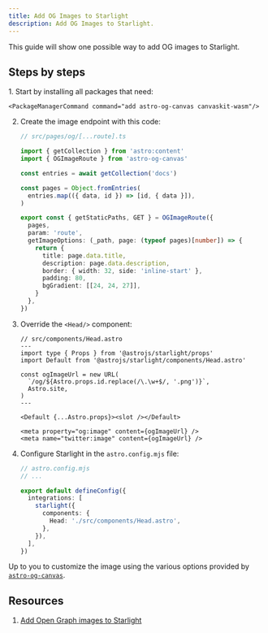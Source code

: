 ```yaml
---
title: Add OG Images to Starlight
description: Add OG Images to Starlight.
---
```



This guide will show one possible way to add OG images to Starlight.

## Steps by steps

<Steps>
1.  Start by installing all packages that need:
    
    <PackageManagerCommand command="add astro-og-canvas canvaskit-wasm"/>

2.  Create the image endpoint with this code:

    ```ts
    // src/pages/og/[...route].ts

    import { getCollection } from 'astro:content'
    import { OGImageRoute } from 'astro-og-canvas'

    const entries = await getCollection('docs')

    const pages = Object.fromEntries(
      entries.map(({ data, id }) => [id, { data }]),
    )

    export const { getStaticPaths, GET } = OGImageRoute({
      pages,
      param: 'route',
      getImageOptions: (_path, page: (typeof pages)[number]) => {
        return {
          title: page.data.title,
          description: page.data.description,
          border: { width: 32, side: 'inline-start' },
          padding: 80,
          bgGradient: [[24, 24, 27]],
        }
      },
    })
    ```

3.  Override the `<Head/>` component:

    ```astro
    // src/components/Head.astro
    ---
    import type { Props } from '@astrojs/starlight/props'
    import Default from '@astrojs/starlight/components/Head.astro'

    const ogImageUrl = new URL(
      `/og/${Astro.props.id.replace(/\.\w+$/, '.png')}`,
      Astro.site,
    )
    ---

    <Default {...Astro.props}><slot /></Default>

    <meta property="og:image" content={ogImageUrl} />
    <meta name="twitter:image" content={ogImageUrl} />
    ```

4.  Configure Starlight in the `astro.config.mjs` file:

    ```ts ins={8}
    // astro.config.mjs
    // ...

    export default defineConfig({
      integrations: [
        starlight({
          components: {
            Head: './src/components/Head.astro',
          },
        }),
      ],
    })
    ```

</Steps>

Up to you to customize the image using the various options provided by [`astro-og-canvas`](https://github.com/delucis/astro-og-canvas/tree/latest/packages/astro-og-canvas#image-options).

## Resources

1. [Add Open Graph images to Starlight](https://hideoo.dev/notes/starlight-og-images)
